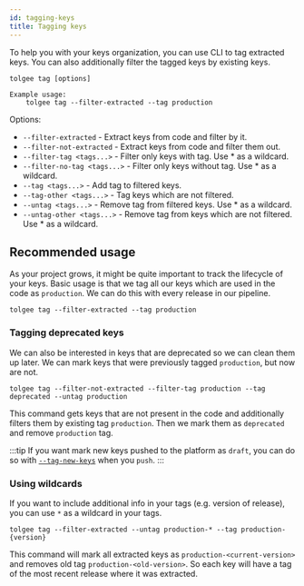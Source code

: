 ```yaml
---
id: tagging-keys
title: Tagging keys
---
```


To help you with your keys organization, you can use CLI to tag extracted keys. You can also additionally filter the tagged keys by existing keys.

```
tolgee tag [options]

Example usage:
    tolgee tag --filter-extracted --tag production
```

Options:

- `--filter-extracted` - Extract keys from code and filter by it.
- `--filter-not-extracted` - Extract keys from code and filter them out.
- `--filter-tag <tags...>` - Filter only keys with tag. Use * as a wildcard.
- `--filter-no-tag <tags...>` - Filter only keys without tag. Use * as a wildcard.
- `--tag <tags...>` - Add tag to filtered keys.
- `--tag-other <tags...>` - Tag keys which are not filtered.
- `--untag <tags...>` - Remove tag from filtered keys. Use * as a wildcard.
- `--untag-other <tags...>` - Remove tag from keys which are not filtered. Use * as a wildcard.

## Recommended usage

As your project grows, it might be quite important to track the lifecycle of your keys. Basic usage is that we tag all our keys which are used in the code as `production`. We can do this with every release in our pipeline.

```
tolgee tag --filter-extracted --tag production
```

### Tagging deprecated keys

We can also be interested in keys that are deprecated so we can clean them up later. We can mark keys that were previously tagged `production`, but now are not.

```
tolgee tag --filter-not-extracted --filter-tag production --tag deprecated --untag production
```

This command gets keys that are not present in the code and additionally filters them by existing tag `production`. Then we mark them as `deprecated` and remove `production` tag.

:::tip
If you want mark new keys pushed to the platform as `draft`, you can do so with [`--tag-new-keys`](../push-pull-strings.mdx#pushing-strings) when you `push`.
:::

### Using wildcards

If you want to include additional info in your tags (e.g. version of release), you can use `*` as a wildcard in your tags.

```
tolgee tag --filter-extracted --untag production-* --tag production-{version}
```

This command will mark all extracted keys as `production-<current-version>` and removes old tag `production-<old-version>`. So each key will have a tag of the most recent release where it was extracted.
